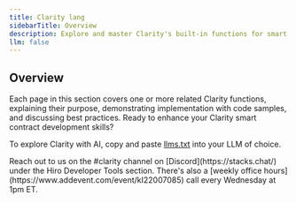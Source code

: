 ```yaml
---
title: Clarity lang
sidebarTitle: Overview
description: Explore and master Clarity's built-in functions for smart contract development.
llm: false
---
```


## Overview

Each page in this section covers one or more related Clarity functions, explaining their purpose, demonstrating implementation with code samples, and discussing best practices. Ready to enhance your Clarity smart contract development skills?

To explore Clarity with AI, copy and paste [llms.txt](/resources/clarity/llms.txt) into your LLM of choice.

<Callout title="Need help building with Clarity?" type="help">
Reach out to us on the <span className="font-bold">#clarity</span> channel on [Discord](https://stacks.chat/) under the Hiro Developer Tools section. There's also a [weekly office hours](https://www.addevent.com/event/kI22007085) call every Wednesday at 1pm ET.
</Callout>